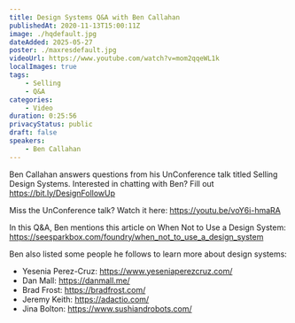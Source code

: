 ```yaml
---
title: Design Systems Q&A with Ben Callahan
publishedAt: 2020-11-13T15:00:11Z
image: ./hqdefault.jpg
dateAdded: 2025-05-27
poster: ./maxresdefault.jpg
videoUrl: https://www.youtube.com/watch?v=mom2qqeWL1k
localImages: true
tags:
    - Selling
    - Q&A
categories:
    - Video
duration: 0:25:56
privacyStatus: public
draft: false
speakers:
    - Ben Callahan
---
```

Ben Callahan answers questions from his UnConference talk titled Selling Design Systems. Interested in chatting with Ben? Fill out https://bit.ly/DesignFollowUp 

Miss the UnConference talk? Watch it here: https://youtu.be/voY6i-hmaRA

In this Q&A, Ben mentions this article on When Not to Use a Design System: https://seesparkbox.com/foundry/when_not_to_use_a_design_system

Ben also listed some people he follows to learn more about design systems:
- Yesenia Perez-Cruz: https://www.yeseniaperezcruz.com/
- Dan Mall: https://danmall.me/
- Brad Frost: https://bradfrost.com/
- Jeremy Keith: https://adactio.com/
- Jina Bolton: https://www.sushiandrobots.com/
